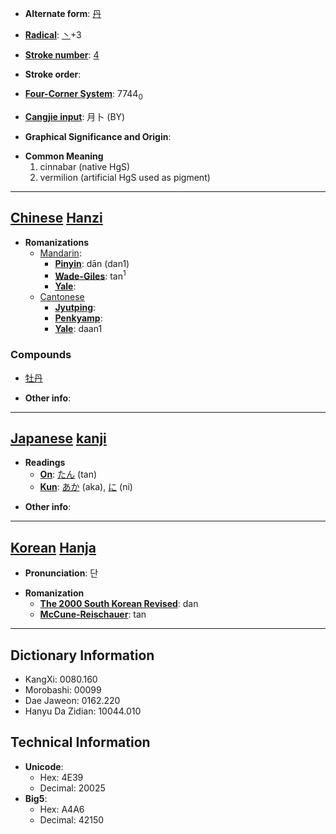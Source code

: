 * '''Alternate form''': [[丹]]

* '''[[Wiktionary:Chinese radical index| Radical]]''': [[Wiktionary:Chinese radical index 丶|丶]]+3

* '''[[Wiktionary:Chinese total strokes index|Stroke number]]''': [[Wiktionary:Chinese total strokes index 4|4]]

* '''Stroke order''': 

* '''[[Wiktionary:Chinese four corner index|Four-Corner System]]''': 7744<sub>0</sub>

* '''[[Wiktionary:Chinese Cangjie index|Cangjie input]]''': 月卜 (BY)

* '''Graphical Significance and Origin''': 

* '''Common Meaning'''
*#cinnabar (native HgS)
*# vermilion (artificial HgS used as pigment)


----

== [[Chinese]] [[Hanzi]] ==

* '''Romanizations'''
** [[Mandarin]]:
*** '''[[Pinyin]]''': dān (dan1)
*** '''[[Wade-Giles]]''': tan<sup>1</sup>
*** '''[[Yale]]''': 
**[[Cantonese]]
***'''[[Jyutping]]''':
***'''[[Penkyamp]]''': 
***'''[[Yale]]''': daan1

===Compounds===
*[[牡丹]]

* '''Other info''': 

----

== [[Japanese]] [[kanji]] ==

* '''Readings'''
** '''[[On]]''': [[たん]] (tan)
** '''[[Kun]]''': [[あか]] (aka), [[に]] (ni)

* '''Other info''':  

----

== [[Korean]] [[Hanja]] ==

* '''Pronunciation''': 단

* '''Romanization'''
** '''[[The 2000 South Korean Revised Romanization|The 2000 South Korean Revised]]''': dan
** '''[[McCune-Reischauer]]''': tan

----

== Dictionary Information ==

* KangXi: 0080.160
* Morobashi: 00099
* Dae Jaweon: 0162.220
* Hanyu Da Zidian: 10044.010

== Technical Information ==

* '''Unicode''':
** Hex: 4E39
** Decimal: 20025
* '''Big5''':
** Hex: A4A6
** Decimal: 42150